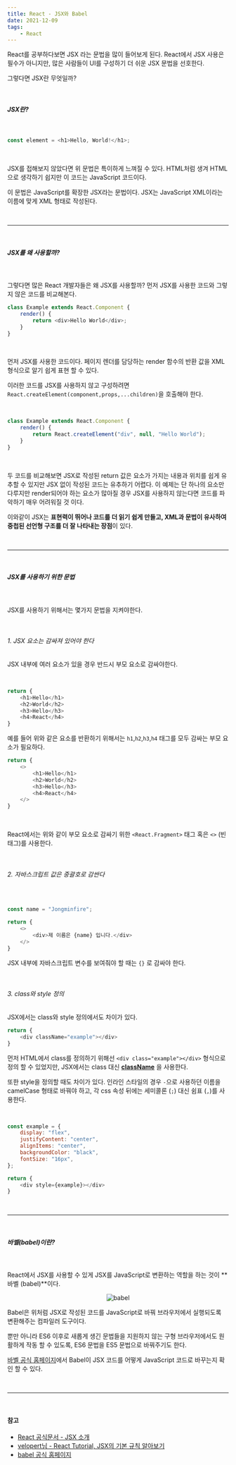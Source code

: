 ```yaml
---
title: React - JSX와 Babel
date: 2021-12-09
tags:
    - React
---
```


React를 공부하다보면 JSX 라는 문법을 많이 들어보게 된다. React에서 JSX 사용은 필수가 아니지만, 많은 사람들이 UI를 구성하기 더 쉬운 JSX 문법을 선호한다.

그렇다면 JSX란 무엇일까?

<br />

##### JSX란?

<br />

```js
const element = <h1>Hello, World!</h1>;
```

<br />

JSX를 접해보지 않았다면 위 문법은 특이하게 느껴질 수 있다. HTML처럼 생겨 HTML으로 생각하기 쉽지만 이 코드는 JavaScript 코드이다.

이 문법은 JavaScript를 확장한 JSX라는 문법이다. JSX는 JavaScript XML이라는 이름에 맞게 XML 형태로 작성된다.

<br />

---

<br />

##### JSX를 왜 사용할까?

<br />

그렇다면 많은 React 개발자들은 왜 JSX를 사용할까? 먼저 JSX를 사용한 코드와 그렇지 않은 코드를 비교해본다.

```js
class Example extends React.Component {
	render() {
		return <div>Hello World</div>;
	}
}
```

<br />

먼저 JSX를 사용한 코드이다. 페이지 렌더를 담당하는 render 함수의 반환 값을 XML 형식으로 알기 쉽게 표현 할 수 있다.

이러한 코드를 JSX를 사용하지 않고 구성하려면 `React.createElement(component,props,...children)`을 호출해야 한다.

<br />

```js
class Example extends React.Component {
	render() {
		return React.createElement("div", null, "Hello World");
	}
}
```

<br />

두 코드를 비교해보면 JSX로 작성된 return 값은 요소가 가지는 내용과 위치를 쉽게 유추할 수 있지만 JSX 없이 작성된 코드는 유추하기 어렵다. 이 예제는 단 하나의 요소만 다루지만 render되어야 하는 요소가 많아질 경우 JSX를 사용하지 않는다면 코드를 파악하기 매우 어려워질 것 이다.

이와같이 JSX는 **표현력이 뛰어나 코드를 더 읽기 쉽게 만들고, XML과 문법이 유사하여 중첩된 선언형 구조를 더 잘 나타내는 장점**이 있다.

<br />

---

<br />

##### JSX를 사용하기 위한 문법

<br />

JSX를 사용하기 위해서는 몇가지 문법을 지켜야한다.

<br />

###### 1. JSX 요소는 감싸져 있어야 한다

JSX 내부에 여러 요소가 있을 경우 반드시 부모 요소로 감싸야한다.

<br />

```js
return {
    <h1>Hello</h1>
    <h2>World</h2>
    <h3>Hello</h3>
    <h4>React</h4>
}
```

예를 들어 위와 같은 요소를 반환하기 위해서는 `h1`,`h2`,`h3`,`h4` 태그를 모두 감싸는 부모 요소가 필요하다.

```js
return {
    <>
        <h1>Hello</h1>
        <h2>World</h2>
        <h3>Hello</h3>
        <h4>React</h4>
    </>
}
```

<br />

React에서는 위와 같이 부모 요소로 감싸기 위한 `<React.Fragment>` 태그 혹은 `<>` (빈 태그)를 사용한다.

<br />

###### 2. 자바스크립트 값은 중괄호로 감싼다

<br />

```js
const name = "Jongminfire";

return {
    <>
        <div>제 이름은 {name} 입니다.</div>
    </>
}
```

JSX 내부에 자바스크립트 변수를 보여줘야 할 때는 `{}` 로 감싸야 한다.

<br />

###### 3. class와 style 정의

JSX에서는 class와 style 정의에서도 차이가 있다.

```js
return {
    <div className="example"></div>
}
```

먼저 HTML에서 class를 정의하기 위해선 `<div class="example"></div>` 형식으로 정의 할 수 있었지만, JSX에서는 class 대신 <b><u>className</u></b> 을 사용한다.

또한 style을 정의할 때도 차이가 있다. 인라인 스타일의 경우 `-`으로 사용하던 이름을 camelCase 형태로 바꿔야 하고, 각 css 속성 뒤에는 세미콜론 (`;`) 대신 쉼표 (`,`)를 사용한다.

<br />

```js
const example = {
	display: "flex",
	justifyContent: "center",
	alignItems: "center",
	backgroundColor: "black",
	fontSize: "16px",
};

return {
    <div style={example}></div>
}
```

<br />

---

<br />

##### 바벨(babel)이란?

<br />

React에서 JSX를 사용할 수 있게 JSX를 JavaScript로 변환하는 역할을 하는 것이 **바벨 (babel)**이다.

<center>

![babel](./Babel.png)

</center>

Babel은 위처럼 JSX로 작성된 코드를 JavaScript로 바꿔 브라우저에서 실행되도록 변환해주는 컴파일러 도구이다.

뿐만 아니라 ES6 이후로 새롭게 생긴 문법들을 지원하지 않는 구형 브라우저에서도 원활하게 작동 할 수 있도록, ES6 문법을 ES5 문법으로 바꿔주기도 한다.

[바벨 공식 홈페이지](https://bit.ly/2wMpkk2)에서 Babel이 JSX 코드를 어떻게 JavaScript 코드로 바꾸는지 확인 할 수 있다.

<br />

---

<br />

#### 참고

-   [React 공식문서 - JSX 소개](https://ko.reactjs.org/docs/introducing-jsx.html#gatsby-focus-wrapper)
-   [velopert님 - React Tutorial, JSX의 기본 규칙 알아보기](https://react.vlpt.us/basic/04-jsx.html)
-   [babel 공식 홈페이지](https://babeljs.io/)
